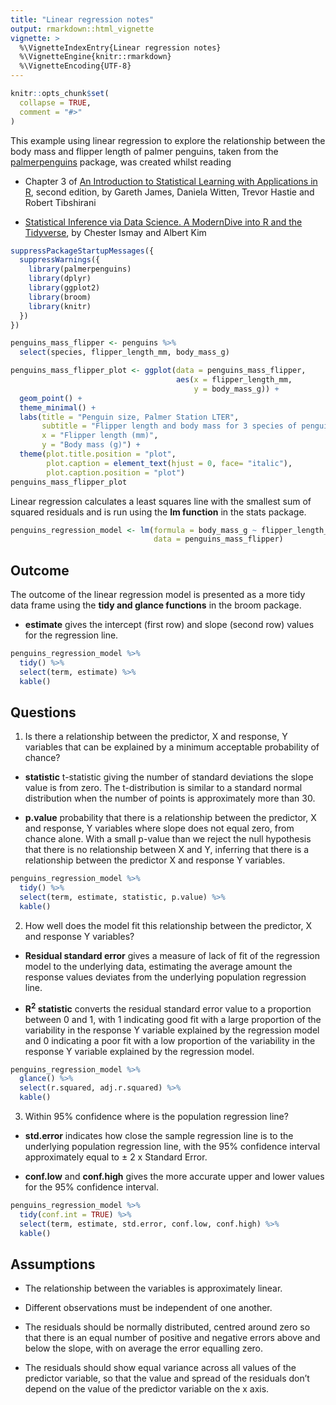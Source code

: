 ```yaml
---
title: "Linear regression notes"
output: rmarkdown::html_vignette
vignette: >
  %\VignetteIndexEntry{Linear regression notes}
  %\VignetteEngine{knitr::rmarkdown}
  %\VignetteEncoding{UTF-8}
---
```


```r
knitr::opts_chunk$set(
  collapse = TRUE,
  comment = "#>"
)
```

This example using linear regression to explore the relationship between the body mass and flipper length of palmer penguins, taken from the [palmerpenguins](https://allisonhorst.github.io/palmerpenguins/) package, was created whilst reading

-   Chapter 3 of [An Introduction to Statistical Learning with Applications in R](https://www.statlearning.com/), second edition, by Gareth James, Daniela Witten, Trevor Hastie and Robert Tibshirani

-   [Statistical Inference via Data Science. A ModernDive into R and the Tidyverse](https://moderndive.com/), by Chester Ismay and Albert Kim

```r
suppressPackageStartupMessages({
  suppressWarnings({
    library(palmerpenguins)
    library(dplyr)
    library(ggplot2)
    library(broom)
    library(knitr)
  })
})

penguins_mass_flipper <- penguins %>%
  select(species, flipper_length_mm, body_mass_g)

penguins_mass_flipper_plot <- ggplot(data = penguins_mass_flipper,
                                     aes(x = flipper_length_mm,
                                         y = body_mass_g)) +
  geom_point() +
  theme_minimal() +
  labs(title = "Penguin size, Palmer Station LTER",
       subtitle = "Flipper length and body mass for 3 species of penguins",
       x = "Flipper length (mm)",
       y = "Body mass (g)") +
  theme(plot.title.position = "plot",
        plot.caption = element_text(hjust = 0, face= "italic"),
        plot.caption.position = "plot")
penguins_mass_flipper_plot
```

Linear regression calculates a least squares line with the smallest sum of squared residuals and is run using the **lm function** in the stats package.

```r
penguins_regression_model <- lm(formula = body_mass_g ~ flipper_length_mm, 
                                data = penguins_mass_flipper)
```

## Outcome

The outcome of the linear regression model is presented as a more tidy data frame 
using the **tidy and glance functions** in the broom package.

-   **estimate** gives the intercept (first row) and slope (second row) values for the regression line.

```r
penguins_regression_model %>% 
  tidy() %>% 
  select(term, estimate) %>% 
  kable()
```

## Questions

1.  Is there a relationship between the predictor, X and response, Y variables that can be explained by a minimum acceptable probability of chance?

-   **statistic** t-statistic giving the number of standard deviations the slope value is from zero. The t-distribution is similar to a standard normal distribution when the number of points is approximately more than 30.

-   **p.value** probability that there is a relationship between the predictor, X and response, Y variables where slope does not equal zero, from chance alone. With a small p-value than we reject the null hypothesis that there is no relationship between X and Y, inferring that there is a relationship between the predictor X and response Y variables.

```r
penguins_regression_model %>% 
  tidy() %>% 
  select(term, estimate, statistic, p.value) %>% 
  kable()
```

2.  How well does the model fit this relationship between the predictor, X and response Y variables?

-   **Residual standard error** gives a measure of lack of fit of the regression model to the underlying data, estimating the average amount the response values deviates from the underlying population regression line.

-   **R^2^ statistic** converts the residual standard error value to a proportion between 0 and 1, with 1 indicating good fit with a large proportion of the variability in the response Y variable explained by the regression model and 0 indicating a poor fit with a low proportion of the variability in the response Y variable explained by the regression model.

```r
penguins_regression_model %>% 
  glance() %>% 
  select(r.squared, adj.r.squared) %>% 
  kable()
```

3.  Within 95% confidence where is the population regression line?

-   **std.error** indicates how close the sample regression line is to the underlying population regression line, with the 95% confidence interval approximately equal to ± 2 x Standard Error.

-   **conf.low** and **conf.high** gives the more accurate upper and lower values for the 95% confidence interval.

```r
penguins_regression_model %>% 
  tidy(conf.int = TRUE) %>% 
  select(term, estimate, std.error, conf.low, conf.high) %>% 
  kable()
```

## Assumptions

-   The relationship between the variables is approximately linear.

-   Different observations must be independent of one another.

-   The residuals should be normally distributed, centred around zero so that there is an equal number of positive and negative errors above and below the slope, with on average the error equalling zero.

-   The residuals should show equal variance across all values of the predictor variable, so that the value and spread of the residuals don't depend on the value of the predictor variable on the x axis.
